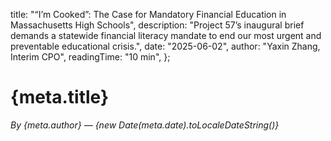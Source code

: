   title: "“I’m Cooked”: The Case for Mandatory Financial Education in Massachusetts High Schools",
description: "Project 57’s inaugural brief demands a statewide financial literacy mandate to end our most urgent and preventable educational crisis.", 
  date: "2025-06-02",
  author: "Yaxin Zhang, Interim CPO",
  readingTime: "10 min",
};

# {meta.title}

*By {meta.author} — {new Date(meta.date).toLocaleDateString()}*

